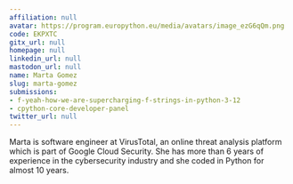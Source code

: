 ```yaml
---
affiliation: null
avatar: https://program.europython.eu/media/avatars/image_ezG6qQm.png
code: EKPXTC
gitx_url: null
homepage: null
linkedin_url: null
mastodon_url: null
name: Marta Gomez
slug: marta-gomez
submissions:
- f-yeah-how-we-are-supercharging-f-strings-in-python-3-12
- cpython-core-developer-panel
twitter_url: null
---
```


Marta is software engineer at VirusTotal, an online threat analysis platform which is part of Google Cloud Security. She has more than 6 years of experience in the cybersecurity industry and she coded in Python for almost 10 years.
